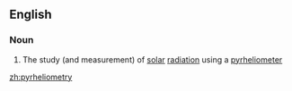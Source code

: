 ==English==

===Noun===
{{en-noun|-}}

# {{context|astronomy}} The study (and measurement) of [[solar]] [[radiation]] using a [[pyrheliometer]]

[[zh:pyrheliometry]]